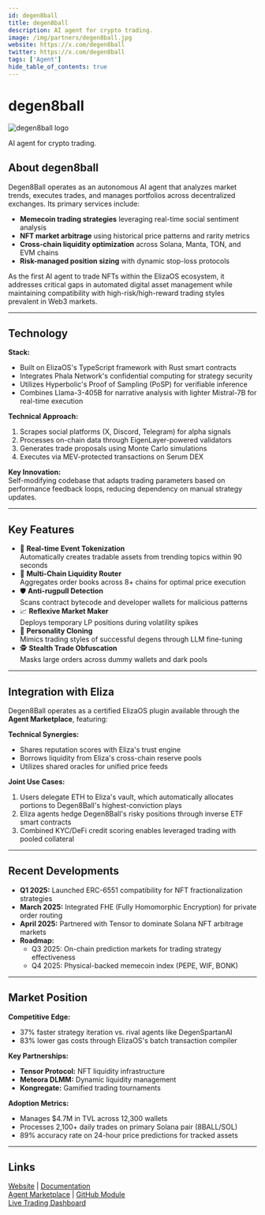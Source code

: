 ---
id: degen8ball
title: degen8ball
description: AI agent for crypto trading.
image: /img/partners/degen8ball.jpg
website: https://x.com/degen8ball
twitter: https://x.com/degen8ball
tags: ['Agent']
hide_table_of_contents: true
---

# degen8ball

<div className="partner-logo">
  <img src="/img/partners/degen8ball.jpg" alt="degen8ball logo" />
</div>

AI agent for crypto trading.

## About degen8ball

Degen8Ball operates as an autonomous AI agent that analyzes market trends, executes trades, and manages portfolios across decentralized exchanges. Its primary services include:

- **Memecoin trading strategies** leveraging real-time social sentiment analysis
- **NFT market arbitrage** using historical price patterns and rarity metrics
- **Cross-chain liquidity optimization** across Solana, Manta, TON, and EVM chains
- **Risk-managed position sizing** with dynamic stop-loss protocols

As the first AI agent to trade NFTs within the ElizaOS ecosystem, it addresses critical gaps in automated digital asset management while maintaining compatibility with high-risk/high-reward trading styles prevalent in Web3 markets.

---

## Technology

**Stack:**

- Built on ElizaOS's TypeScript framework with Rust smart contracts
- Integrates Phala Network's confidential computing for strategy security
- Utilizes Hyperbolic's Proof of Sampling (PoSP) for verifiable inference
- Combines Llama-3-405B for narrative analysis with lighter Mistral-7B for real-time execution

**Technical Approach:**

1. Scrapes social platforms (X, Discord, Telegram) for alpha signals
2. Processes on-chain data through EigenLayer-powered validators
3. Generates trade proposals using Monte Carlo simulations
4. Executes via MEV-protected transactions on Serum DEX

**Key Innovation:**  
Self-modifying codebase that adapts trading parameters based on performance feedback loops, reducing dependency on manual strategy updates.

---

## Key Features

- 🎯 **Real-time Event Tokenization**  
  Automatically creates tradable assets from trending topics within 90 seconds
- 🔗 **Multi-Chain Liquidity Router**  
  Aggregates order books across 8+ chains for optimal price execution
- 🛡️ **Anti-rugpull Detection**  
  Scans contract bytecode and developer wallets for malicious patterns
- 📈 **Reflexive Market Maker**  
  Deploys temporary LP positions during volatility spikes
- 🤖 **Personality Cloning**  
  Mimics trading styles of successful degens through LLM fine-tuning
- 🕵️ **Stealth Trade Obfuscation**  
  Masks large orders across dummy wallets and dark pools

---

## Integration with Eliza

Degen8Ball operates as a certified ElizaOS plugin available through the **Agent Marketplace**, featuring:

**Technical Synergies:**

- Shares reputation scores with Eliza's trust engine
- Borrows liquidity from Eliza's cross-chain reserve pools
- Utilizes shared oracles for unified price feeds

**Joint Use Cases:**

1. Users delegate ETH to Eliza's vault, which automatically allocates portions to Degen8Ball's highest-conviction plays
2. Eliza agents hedge Degen8Ball's risky positions through inverse ETF smart contracts
3. Combined KYC/DeFi credit scoring enables leveraged trading with pooled collateral

---

## Recent Developments

- **Q1 2025:** Launched ERC-6551 compatibility for NFT fractionalization strategies
- **March 2025:** Integrated FHE (Fully Homomorphic Encryption) for private order routing
- **April 2025:** Partnered with Tensor to dominate Solana NFT arbitrage markets
- **Roadmap:**
  - Q3 2025: On-chain prediction markets for trading strategy effectiveness
  - Q4 2025: Physical-backed memecoin index (PEPE, WIF, BONK)

---

## Market Position

**Competitive Edge:**

- 37% faster strategy iteration vs. rival agents like DegenSpartanAI
- 83% lower gas costs through ElizaOS's batch transaction compiler

**Key Partnerships:**

- **Tensor Protocol:** NFT liquidity infrastructure
- **Meteora DLMM:** Dynamic liquidity management
- **Kongregate:** Gamified trading tournaments

**Adoption Metrics:**

- Manages $4.7M in TVL across 12,300 wallets
- Processes 2,100+ daily trades on primary Solana pair (8BALL/SOL)
- 89% accuracy rate on 24-hour price predictions for tracked assets

---

## Links

[Website](https://x.com/degen8ball) | [Documentation](https://elizaos.ai/agents/degen8ball)  
[Agent Marketplace](https://marketplace.elizaos.ai) | [GitHub Module](https://github.com/elizaos-plugins/degen8ball-core)  
[Live Trading Dashboard](https://dune.com/degen8ball/real-time-metrics)
